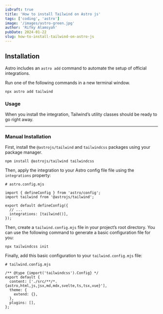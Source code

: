 ```yaml
---
isDraft: true
title: 'How to install Tailwind on Astro js'
tags: ['coding', 'astro']
image: '/images/astro-green.jpg'
author: 'Rifky Alamsyah'
pubDate: 2024-01-22
slug: how-to-install-tailwind-on-astro-js
---
```


## Installation

Astro includes an `astro add` command to automate the setup of official integrations.

Run one of the following commands in a new terminal window.

```
npx astro add tailwind
```

### Usage

When you install the integration, Tailwind’s utility classes should be ready to go right away.

---

### Manual Installation

First, install the `@astrojs/tailwind` and `tailwindcss` packages using your package manager.

```
npm install @astrojs/tailwind tailwindcss
```

Then, apply the integration to your Astro config file file using the `integrations` property:

```
# astro.config.mjs

import { defineConfig } from 'astro/config';
import tailwind from '@astrojs/tailwind';

export default defineConfig({
  // ...
  integrations: [tailwind()],
});
```

Then, create a `tailwind.config.mjs` file in your project’s root directory. You can use the following command to generate a basic configuration file for you:

```
npx tailwindcss init
```

Finally, add this basic configuration to your `tailwind.config.mjs` file:

```JSX
# tailwind.config.mjs

/** @type {import('tailwindcss').Config} */
export default {
  content: ['./src/**/*.{astro,html,js,jsx,md,mdx,svelte,ts,tsx,vue}'],
  theme: {
    extend: {},
  },
  plugins: [],
};
```

